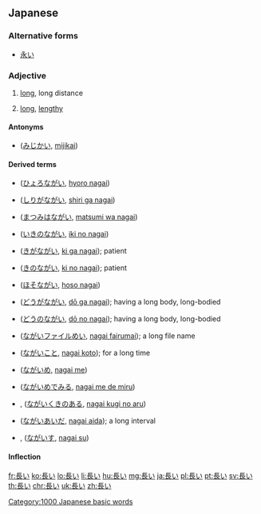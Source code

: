 ==Japanese==
{{ja-kanjitab|なが|yomi=kun}}

===Alternative forms===
* [[永い]]

===Adjective===
{{ja-adj|infl=i|ながい}}

# {{label|ja|only with 長い}} [[long]], long distance
# {{label|ja|time}} [[long]], [[lengthy]]

====Antonyms====
* {{sense|long}} {{l|ja|短い}} ([[みじかい]], [[mijikai]])

====Derived terms====
{{der-top3}}
* {{l|ja|ひょろ長い}} ([[ひょろながい]], [[hyoro nagai]])
* {{l|ja|尻が長い}} ([[しりがながい]], [[shiri ga nagai]])
* {{l|ja|待つ身は長い}} ([[まつみはながい]], [[matsumi wa nagai]])
* {{l|ja|息の長い}} ([[いきのながい]], [[iki no nagai]])
* {{l|ja|気が長い}} ([[きがながい]], [[ki ga nagai]]); patient
* {{l|ja|気の長い}} ([[きのながい]], [[ki no nagai]]); patient
{{der-mid3}}
* {{l|ja|細長い}} ([[ほそながい]], [[hoso nagai]])
* {{l|ja|胴が長い}} ([[どうがながい]], [[dō ga nagai]]); having a long body, long-bodied
* {{l|ja|胴の長い}} ([[どうのながい]], [[dō no nagai]]); having a long body, long-bodied
* {{l|ja|長いファイル名}} ([[ながいファイルめい]], [[nagai fairumai]]); a long file name
* {{l|ja|長い事}} ([[ながいこと]], [[nagai koto]]); for a long time
{{der-mid3}}
* {{l|ja|長い目}} ([[ながいめ]], [[nagai me]])
* {{l|ja|長い目で見る}} ([[ながいめでみる]], [[nagai me de miru]])
* {{l|ja|長い茎の有る}}, {{l|ja|長い茎のある}} ([[ながいくきのある]], [[nagai kugi no aru]])
* {{l|ja|長い間}} ([[ながいあいだ]], [[nagai aida]]); a long interval
* {{l|ja|長椅子}}, {{l|ja|長いす}} ([[ながいす]], [[nagai su]])
{{der-bottom}}

====Inflection====
{{ja-i|なが}}

[[Category:1000 Japanese basic words]]

[[fr:長い]]
[[ko:長い]]
[[lo:長い]]
[[li:長い]]
[[hu:長い]]
[[mg:長い]]
[[ja:長い]]
[[pl:長い]]
[[pt:長い]]
[[sv:長い]]
[[th:長い]]
[[chr:長い]]
[[uk:長い]]
[[zh:長い]]
